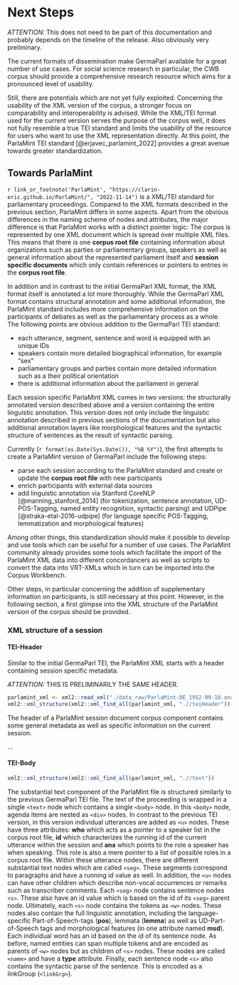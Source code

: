 # Next Steps{#next-steps}

:::: {.redbox data-latex=""}
_ATTENTION:_ This does not need to be part of this documentation and probably depends on the timeline of the release. Also obviously very preliminary.
::::

The current formats of dissemination make GermaParl available for a great number of use cases. For social science research in particular, the CWB corpus should provide a comprehensive research resource which aims for a pronounced level of usability.

Still, there are potentials which are not yet fully exploited. Concerning the usability of the XML version of the corpus, a stronger focus on comparability and interoperability is advised. While the XML/TEI format used for the current version serves the purpose of the corpus well, it does not fully resemble a true TEI standard and limits the usability of the resource for users who want to use the XML representation directly. At this point, the ParlaMint TEI standard [@erjavec_parlamint_2022] provides a great avenue towards greater standardization. 

## Towards ParlaMint

`r link_or_footnote('ParlaMint', "https://clarin-eric.github.io/ParlaMint/", "2022-11-14")` is a XML/TEI standard for parliamentary proceedings. Compared to the XML formats described in the previous section, ParlaMint differs in some aspects. Apart from the obvious differences in the naming scheme of nodes and attributes, the major difference is that ParlaMint works with a distinct pointer logic: The corpus is represented by one XML document which is spread over multiple XML files. This means that there is one **corpus root file** containing information about organizations such as parties or parliamentary groups, speakers as well as general information about the represented parliament itself and **session specific documents** which only contain references or pointers to entries in the **corpus root file**. 

In addition and in contrast to the initial GermaParl XML format, the XML format itself is annotated a lot more thoroughly. While the GermaParl XML format contains structural annotation and some additional information, the ParlaMint standard includes more comprehensive information on the participants of debates as well as the parliamentary process as a whole. The following points are obvious addition to the GermaParl TEI standard:

* each utterance, segment, sentence and word is equipped with an unique IDs
* speakers contain more detailed biographical information, for example "sex"
* parliamentary groups and parties contain more detailed information such as a their political orientation
* there is additional information about the parliament in general

Each session specific ParlaMint XML comes in two versions: the structurally annotated version described above and a version containing the entire linguistic annotation. This version does not only include the linguistic annotation described in previous sections of the documentation but also additional annotation layers like morphological features and the syntactic structure of sentences as the result of syntactic parsing.

Currently (`r format(as.Date(Sys.Date()), "%B %Y")`), the first attempts to create a ParlaMint version of GermaParl include the following steps: 

* parse each session according to the ParlaMint standard and create or update the **corpus root file** with new participants
* enrich participants with external data sources
* add linguistic annotation via Stanford CoreNLP [@manning_stanford_2014] (for tokenization, sentence annotation, UD-POS-Tagging, named entity recognition, syntactic parsing) and UDPipe [@straka-etal-2016-udpipe] (for language specific POS-Tagging, lemmatization and morphological features)

Among other things, this standardization should make it possible to develop and use tools which can be useful for a number of use cases. The ParlaMint community already provides some tools which facilitate the import of the ParlaMint XML data into different concordancers as well as scripts to convert the data into VRT-XMLs which in turn can be imported into the Corpus Workbench. 

Other steps, in particular concerning the addition of supplementary information on participants, is still necessary at this point. However, in the following section, a first glimpse into the XML structure of the ParlaMint version of the corpus should be provided.

### XML structure of a session{-}

#### TEI-Header{-}

Similar to the initial GermaParl TEI, the ParlaMint XML starts with a header containing session specific metadata.

:::: {.redbox data-latex=""}
_ATTENTION:_ THIS IS PRELIMINARILY THE SAME HEADER.
::::

\scriptsize

```r
parlamint_xml <- xml2::read_xml("./data_raw/ParlaMint-DE_1952-09-10.ana.min.xml")
xml2::xml_structure(xml2::xml_find_all(parlamint_xml, ".//teiHeader"))
```

\normalsize

The header of a ParlaMint session document corpus component contains some general metadata as well as specific information on the current session. 

...

#### TEI-Body{-}

\scriptsize

```r
xml2::xml_structure(xml2::xml_find_all(parlamint_xml, ".//text"))
```

\normalsize

The substantial text component of the ParlaMint file is structured similarly to the previous GermaParl TEI file. The text of the proceeding is wrapped in a single `<text>` node which contains a single `<body>` node. In this `<body>` node, agenda items are nested as `<div>` nodes. In contrast to the previous TEI version, in this version individual utterances are added as `<u>` nodes. These have three attributes: **who** which acts as a pointer to a speaker list in the corpus root file, **id** which characterizes the running id of the current utterance within the session and **ana** which points to the role a speaker has when speaking. This role is also a mere pointer to a list of possible roles in a corpus root file. Within these utterance nodes, there are different substantial text nodes which are called `<seg>`. These segments correspond to paragraphs and have a running id value as well. In addition, the `<u>` nodes can have other children which describe non-vocal occurrences or remarks such as transcriber comments. Each `<seg>` node contains sentence nodes `<s>`. These also have an id value which is based on the id of its `<seg>` parent node. Ultimately, each `<s>` node contains the tokens as `<w>` nodes. These nodes also contain the full linguistic annotation, including the language-specific Part-of-Speech-tags (**pos**), lemmata (**lemma**) as well as UD-Part-of-Speech tags and morphological features (in one attribute named **msd**). Each individual word has an id based on the id of its sentence node. As before, named entities can span multiple tokens and are encoded as parents of `<w>` nodes but as children of `<s>` nodes. These nodes are called `<name>` and have a **type** attribute. Finally, each sentence node `<s>` also contains the syntactic parse of the sentence. This is encoded as a linkGroup (`<linkGrp>`).
